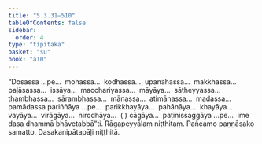 ```yaml
---
title: "5.3.31–510"
tableOfContents: false
sidebar:
  order: 4
type: "tipitaka"
basket: "su"
book: "a10"
---
```



<DynamicBreadcrumb />

<Division number="267–746" book="a10" bookNo="17">

<Paragraph number="1531" book="a10">
“Dosassa …pe…  mohassa…  kodhassa…  upanāhassa…  makkhassa…  paḷāsassa…  issāya…  macchariyassa…  māyāya…  sāṭheyyassa…  thambhassa…  sārambhassa…  mānassa…  atimānassa…  madassa…  pamādassa pariññāya …pe…  parikkhayāya…  pahānāya…  khayāya…  vayāya…  virāgāya…  nirodhāya…  ( ) cāgāya…  paṭinissaggāya …pe…  ime dasa dhammā bhāvetabbā”ti.

</Paragraph>
</Division>

<Paragraph number="1532" type="center" book="a10">
Rāgapeyyālaṃ niṭṭhitaṃ.



</Paragraph>

<Paragraph number="1533" type="center" book="a10">
Pañcamo paṇṇāsako samatto.



</Paragraph>

<Paragraph number="1534" type="center" book="a10">
Dasakanipātapāḷi niṭṭhitā.
</Paragraph>